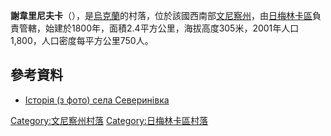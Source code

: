 {{coord|49|3|4|N|27|56|45|E|scale:30000|display=title}}

'''謝韋里尼夫卡'''（{{lang-uk|Северинівка}}），是[[烏克蘭|烏克蘭]]的村落，位於該國西南部[[文尼察州|文尼察州]]，由[[日梅林卡區|日梅林卡區]]負責管轄，始建於1800年，面積2.4平方公里，海拔高度305米，2001年人口1,800，人口密度每平方公里750人。

==參考資料==
* [http://sergekot.com/severinovka/ Історія (з фото) села Северинівка]{{Wayback|url=http://sergekot.com/severinovka/ |date=20160719041016 }}

[[Category:文尼察州村落|Category:文尼察州村落]]
[[Category:日梅林卡區村落|Category:日梅林卡區村落]]


{{Vinnytsia-geo-stub}}